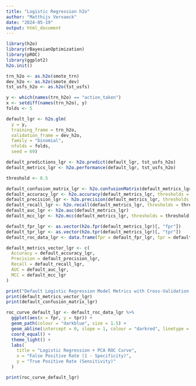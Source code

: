 ---
title: "Logistic Regression h2o"
author: "Matthijs Vervaeck"
date: "2024-05-19"
output: html_document
---

```{r setup, include=FALSE}
library(h2o)
library(rBayesianOptimization)
library(pROC)
library(ggplot2)
h2o.init()
```

```{r transforming data}
trn_h2o <- as.h2o(smote_trn)
dev_h2o <- as.h2o(smote_dev)
tst_usfs_h2o <- as.h2o(tst_usfs)
```

```{r setting vars}
y <- which(names(trn_h2o) == "action_taken")
x <- setdiff(names(trn_h2o), y)
folds <- 5
```

```{r lgr model}
default_lgr <- h2o.glm(
  y = y,
  training_frame = trn_h2o,
  validation_frame = dev_h2o,
  family = "binomial",
  nfolds = folds,
  seed = 69)
```

```{r predicting lgr}
default_predictions_lgr <- h2o.predict(default_lgr, tst_usfs_h2o)
default_metrics_lgr <- h2o.performance(default_lgr, tst_usfs_h2o)
```

```{r eval metrics lgr}
threshold <- 0.5

default_confusion_matrix_lgr <- h2o.confusionMatrix(default_metrics_lgr, thresholds = threshold)
default_accuracy_lgr <- h2o.accuracy(default_metrics_lgr, thresholds = threshold)[[1]]
default_precision_lgr <- h2o.precision(default_metrics_lgr, thresholds = threshold)[[1]]
default_recall_lgr <- h2o.recall(default_metrics_lgr, thresholds = threshold)[[1]]
default_auc_lgr <- h2o.auc(default_metrics_lgr)
default_mcc_lgr <- h2o.mcc(default_metrics_lgr, thresholds = threshold)[[1]]

default_fpr_lgr <- as.vector(h2o.fpr(default_metrics_lgr)[, "fpr"])
default_tpr_lgr <- as.vector(h2o.tpr(default_metrics_lgr)[, "tpr"])
default_roc_data_lgr <- data.frame(fpr = default_fpr_lgr, tpr = default_tpr_lgr)
```

```{r printing eval metrics lgr}
default_metrics_vector_lgr <- c(
  Accuracy = default_accuracy_lgr,
  Precision = default_precision_lgr,
  Recall = default_recall_lgr,
  AUC = default_auc_lgr,
  MCC = default_mcc_lgr
)

print("Default Logistic Regression Model Metrics with Cross-Validation:")
print(default_metrics_vector_lgr)
print(default_confusion_matrix_lgr)
```

```{r printing roc curve}
roc_curve_default_lgr <- default_roc_data_lgr %>%
  ggplot(aes(x = fpr, y = tpr)) +
  geom_path(colour = "darkblue", size = 1.5) +
  geom_abline(intercept = 0, slope = 1, colour = "darkred", linetype = "dotted", size = 1.5) +
  coord_equal() +
  theme_light() +
  labs(
    title = "Logistic Regression + PCA ROC Curve",
    x = "False Positive Rate (1 - Specificity)",
    y = "True Positive Rate (Sensitivity)"
  )

print(roc_curve_default_lgr)

```

